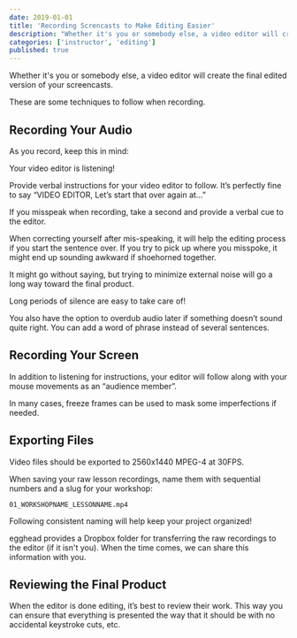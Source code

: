 ```yaml
---
date: 2019-01-01
title: 'Recording Screncasts to Make Editing Easier'
description: "Whether it's you or somebody else, a video editor will create the final edited version of your screencasts. These are some techniques to follow when recording."
categories: ['instructor', 'editing']
published: true
---
```


Whether it's you or somebody else, a video editor will create the final edited version of your screencasts. 

These are some techniques to follow when recording.

## Recording Your Audio

As you record, keep this in mind:

Your video editor is listening!

Provide verbal instructions for your video editor to follow. It’s perfectly fine to say “VIDEO EDITOR, Let’s start that over again at…”

If you misspeak when recording, take a second and provide a verbal cue to the editor. 

When correcting yourself after mis-speaking, it will help the editing process if you start the sentence over. If you try to pick up where you misspoke, it might end up sounding awkward if shoehorned together.

It might go without saying, but trying to minimize external noise will go a long way toward the final product.

Long periods of silence are easy to take care of!

You also have the option to overdub audio later if something doesn’t sound quite right. You can add a word of phrase instead of several sentences.


## Recording Your Screen

In addition to listening for instructions, your editor will follow along with your mouse movements as an “audience member”. 

In many cases, freeze frames can be used to mask some imperfections if needed. 


## Exporting Files

Video files should be exported to 2560x1440 MPEG-4 at 30FPS.

When saving your raw lesson recordings, name them with sequential numbers and a slug for your workshop:

`01_WORKSHOPNAME_LESSONNAME.mp4`

Following consistent naming will help keep your project organized!

egghead provides a Dropbox folder for transferring the raw recordings to the editor (if it isn't you). When the time comes, we can share this information with you.


## Reviewing the Final Product

When the editor is done editing, it’s best to review their work. This way you can ensure that everything is presented the way that it should be with no accidental keystroke cuts, etc.

